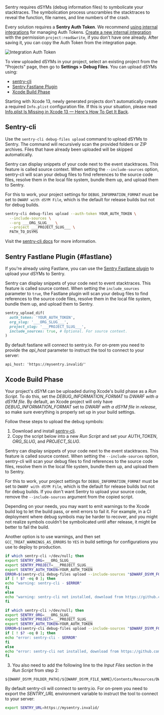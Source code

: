 Sentry requires dSYMs (debug information files) to symbolicate your stacktraces. The symbolication process unscrambles the stacktraces to reveal the function, file names, and line numbers of the crash.

Every solution requires a **Sentry Auth Token**. We recommend [using internal integrations](https://sentry.io/settings/developer-settings/) for managing Auth Tokens. [Create a new internal integration](https://sentry.io/settings/developer-settings/new-internal/) with the permission `project:read&write`, if you don't have one already. After saving it, you can copy the Auth Token from the integration page.

![Integration Auth Token](integration-tokens.png)

To view uploaded dSYMs in your project, select an existing project from the "Projects" page, then go to **Settings > Debug Files**. You can upload dSYMs using:

- [sentry-cli](#sentry-cli)
- [Sentry Fastlane Plugin](#fastlane)
- [Xcode Build Phase](#xcode-build-phase)

<Note>

Starting with Xcode 13, newly generated projects don't automatically create a required `Info.plist` configuration file.
If this is your situation, please read [Info.plist Is Missing in Xcode 13 — Here's How To Get It Back](https://betterprogramming.pub/info-plist-is-missing-in-xcode-13-heres-how-to-get-it-back-1a7abf3e2514).

</Note>

## Sentry-cli

Use the `sentry-cli debug-files upload` command to upload dSYMs to Sentry. The command will recursively scan the provided folders or ZIP archives. Files that have already been uploaded will be skipped automatically.

Sentry can display snippets of your code next to the event stacktraces. This feature is called <PlatformLink to="/data-management/debug-files/source-context/">source context</PlatformLink>. When setting the `--include-sources` option, sentry-cli will scan your debug files to find references to the source code files, resolve them in the local file system, bundle them up, and upload them to Sentry.

For this to work, your project settings for `DEBUG_INFORMATION_FORMAT` must be set to `DWARF with dSYM File`, which is the default for release builds but not for debug builds.

```bash
sentry-cli debug-files upload --auth-token YOUR_AUTH_TOKEN \
  --include-sources \
  --org ___ORG_SLUG___ \
  --project ___PROJECT_SLUG___ \
  PATH_TO_DSYMS
```

Visit the [sentry-cli docs](/product/cli/dif/#uploading-files) for more information.

## Sentry Fastlane Plugin {#fastlane}

If you're already using Fastlane, you can use the [Sentry Fastlane plugin](https://github.com/getsentry/sentry-fastlane-plugin)
to upload your dSYMs to Sentry.

Sentry can display snippets of your code next to event stacktraces. This feature is called <PlatformLink to="/data-management/debug-files/source-context/">source context</PlatformLink>. When setting the `include_sources` parameter to `true`, the Fastlane plugin will scan your debug files to find references to the source code files, resolve them in the local file system, bundle them up, and upload them to Sentry.

```ruby
sentry_upload_dif(
  auth_token: 'YOUR_AUTH_TOKEN',
  org_slug: '___ORG_SLUG___',
  project_slug: '___PROJECT_SLUG___',
  include_sources: true, # Optional. For source context.
)
```

<Alert level="" title="On Prem">

By default fastlane will connect to sentry.io. For on-prem you need to provide the _api_host_ parameter to instruct the tool to connect to your server:

```
api_host: 'https://mysentry.invalid/'
```

</Alert>

## Xcode Build Phase

Your project's dSYM can be uploaded during Xcode's build phase as a _Run Script_. To do this, set the _DEBUG_INFORMATION_FORMAT_ to _DWARF with a dSYM file_. By default, an Xcode project will only have _DEBUG_INFORMATION_FORMAT_ set to _DWARF with a dSYM file_ in _release_, so make sure everything is properly set up in your build settings.

Follow these steps to upload the debug symbols:

1.  Download and install [sentry-cli](/product/cli/installation/).
2.  Copy the script below into a new _Run Script_ and set your _AUTH_TOKEN_, _ORG_SLUG_, and _PROJECT_SLUG_.

Sentry can display snippets of your code next to the event stacktraces. This feature is called <PlatformLink to="/data-management/debug-files/source-context/">source context</PlatformLink>. When setting the `--include-sources` option, sentry-cli will scan your debug files to find references to the source code files, resolve them in the local file system, bundle them up, and upload them to Sentry.

For this to work, your project settings for `DEBUG_INFORMATION_FORMAT` must be set to `DWARF with dSYM File`, which is the default for release builds but not for debug builds. If you don't want Sentry to upload your source code, remove the `--include-sources` argument from the copied script.

<Alert level="" title="Warnings vs. Errors">

Depending on your needs, you may want to emit warnings to the Xcode build log to let the build pass, or emit errors to fail it. For example, in a CI deployment where debug symbols may be harder to recover, and you might not realize symbols couldn't be symbolicated until after release, it might be better to fail the build.

Another option is to use warnings, and then set `GCC_TREAT_WARNINGS_AS_ERRORS` to `YES` in build settings for configurations you use to deploy to production.

</Alert>

```bash {tabTitle:Warn on failures - nonblocking}
if which sentry-cli >/dev/null; then
export SENTRY_ORG=___ORG_SLUG___
export SENTRY_PROJECT=___PROJECT_SLUG___
export SENTRY_AUTH_TOKEN=YOUR_AUTH_TOKEN
ERROR=$(sentry-cli debug-files upload --include-sources "$DWARF_DSYM_FOLDER_PATH" 2>&1 >/dev/null)
if [ ! $? -eq 0 ]; then
echo "warning: sentry-cli - $ERROR"
fi
else
echo "warning: sentry-cli not installed, download from https://github.com/getsentry/sentry-cli/releases"
fi
```

```bash {tabTitle:Error on failures - blocking}
if which sentry-cli >/dev/null; then
export SENTRY_ORG=___ORG_SLUG___
export SENTRY_PROJECT=___PROJECT_SLUG___
export SENTRY_AUTH_TOKEN=YOUR_AUTH_TOKEN
ERROR=$(sentry-cli debug-files upload --include-sources "$DWARF_DSYM_FOLDER_PATH" --force-foreground 2>&1 >/dev/null)
if [ ! $? -eq 0 ]; then
echo "error: sentry-cli - $ERROR"
fi
else
echo "error: sentry-cli not installed, download from https://github.com/getsentry/sentry-cli/releases"
fi
```

3.  You also need to add the following line to the _Input Files_ section in the _Run Script_ from step 2:

[//]: # "Don't use bash here. Clicking the copy button on the code sample with bash"
[//]: # "removes the leading $."

```text
${DWARF_DSYM_FOLDER_PATH}/${DWARF_DSYM_FILE_NAME}/Contents/Resources/DWARF/${TARGET_NAME}
```

<Alert level="" title="Self Hosted">

By default sentry-cli will connect to sentry.io. For on-prem you need to export the _SENTRY_URL_ environment variable to instruct the tool to connect to your server:

```bash
export SENTRY_URL=https://mysentry.invalid/
```

</Alert>
